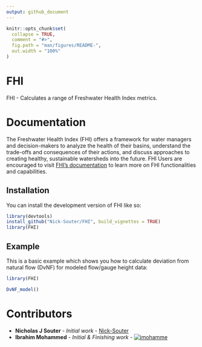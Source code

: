 ```yaml
---
output: github_document
---
```


<!-- README.md is generated from README.Rmd. Please edit that file -->

```r
knitr::opts_chunk$set(
  collapse = TRUE,
  comment = "#>",
  fig.path = "man/figures/README-",
  out.width = "100%"
)
```

# FHI

<!-- badges: start -->
<!-- badges: end -->

FHI - Calculates a range of Freshwater Health Index metrics.

# Documentation

The Freshwater Health Index (FHI) offers a framework for water managers and decision-makers to analyze the health of their basins, understand the trade-offs and consequences of their actions, and discuss approaches to creating healthy, sustainable watersheds into the future. FHI Users are encouraged to visit [FHI's documentation](https://www.conservation.org/projects/freshwater-health-index) to learn more on FHI functionalities and capabilities. 



## Installation

You can install the development version of FHI like so:

``` r
library(devtools)
install_github("Nick-Souter/FHI", build_vignettes = TRUE)
library(FHI)
```

## Example

This is a basic example which shows you how to calculate deviation from natural flow (DvNF) for modeled flow/gauge height data:

```r
library(FHI)

DvNF_model()

```

# Contributors

* **Nicholas J Souter** - *Initial work* - [Nick-Souter](https://github.com/Nick-Souter/FHI)
* **Ibrahim Mohammed** -  *Initial & Finishing work* -  [![imohamme](https://info.orcid.org/wp-content/uploads/2019/11/orcid_16x16.png)](https://orcid.org/0000-0002-6542-319X)

